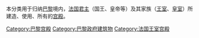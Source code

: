 本分类用于归纳[[巴黎|巴黎]]境内，[[法国君主|法国君主]]（国王、皇帝等）及其家族（[[王室|王室]]、[[皇室|皇室]]）所建造、使用、所有的[[宫殿|宫殿]]。

[[Category:巴黎宫殿|Category:巴黎宫殿]]
[[Category:巴黎政府建筑物|Category:巴黎政府建筑物]]
[[Category:法国王室宫殿|Category:法国王室宫殿]]